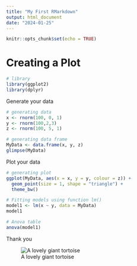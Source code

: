 ```yaml
---
title: "My First RMarkdown"
output: html_document
date: "2024-01-25"
---
```


```r
knitr::opts_chunk$set(echo = TRUE)
```

# Creating a Plot


```r
# library 
library(ggplot2)
library(dplyr)

```

Generate your data 

```r
# generating data
x <- rnorm(100, 0, 1)
y <- rnorm(100,2,3)
z <- rnorm(100, 5, 1)

# generating data frame 
MyData <- data.frame(x, y, z)
glimpse(MyData)
```

Plot your data 

```r
# generating plot 
ggplot(MyData, aes(x = x, y = y, colour = z)) + 
  geom_point(size = 1, shape = "triangle") + 
  theme_bw() 

```

```r
# Fitting models using function lm()
model1 <- lm(x ~ y, data = MyData)
model1
```

```r
# Anova table 
anova(model1)
```

Thank you 

![A lovely giant tortoise](https://upload.wikimedia.org/wikipedia/commons/thumb/a/aa/A._gigantea_Aldabra_Giant_Tortoise.jpg/1200px-A._gigantea_Aldabra_Giant_Tortoise.jpg) 




